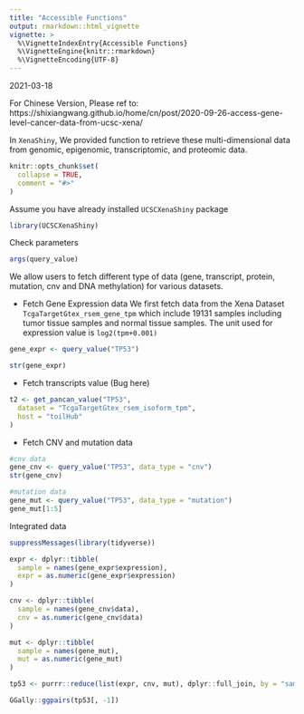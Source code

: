 ```yaml
---
title: "Accessible Functions"
output: rmarkdown::html_vignette
vignette: >
  %\VignetteIndexEntry{Accessible Functions}
  %\VignetteEngine{knitr::rmarkdown}
  %\VignetteEncoding{UTF-8}
---
```

2021-03-18

For Chinese Version, Please ref to: https://shixiangwang.github.io/home/cn/post/2020-09-26-access-gene-level-cancer-data-from-ucsc-xena/

In `XenaShiny`, We provided function to retrieve these multi-dimensional data from genomic, epigenomic, transcriptomic, and proteomic data.
```r
knitr::opts_chunk$set(
  collapse = TRUE,
  comment = "#>"
)
```
Assume you have already installed `UCSCXenaShiny` package
```r
library(UCSCXenaShiny)
```
Check parameters 
```r
args(query_value)
```
We allow users to fetch different type of data (gene, transcript, protein, mutation, cnv and DNA methylation) for various datasets.

- Fetch Gene Expression data 
We first fetch data from the Xena Dataset `TcgaTargetGtex_rsem_gene_tpm` which include 19131 samples including tumor tissue samples and normal tissue samples. The unit used for expression value is `log2(tpm+0.001)`
```r
gene_expr <- query_value("TP53")
```
```r
str(gene_expr)
```

- Fetch transcripts value (Bug here)
```r
t2 <- get_pancan_value("TP53",
  dataset = "TcgaTargetGtex_rsem_isoform_tpm",
  host = "toilHub"
)
```
- Fetch CNV and mutation data
```r
#cnv data
gene_cnv <- query_value("TP53", data_type = "cnv")
str(gene_cnv)
```
```r
#mutation data
gene_mut <- query_value("TP53", data_type = "mutation")
gene_mut[1:5]
```
Integrated data
```r
suppressMessages(library(tidyverse))

expr <- dplyr::tibble(
  sample = names(gene_expr$expression),
  expr = as.numeric(gene_expr$expression)
)

cnv <- dplyr::tibble(
  sample = names(gene_cnv$data),
  cnv = as.numeric(gene_cnv$data)
)

mut <- dplyr::tibble(
  sample = names(gene_mut),
  mut = as.numeric(gene_mut)
)

tp53 <- purrr::reduce(list(expr, cnv, mut), dplyr::full_join, by = "sample")

GGally::ggpairs(tp53[, -1])
```


